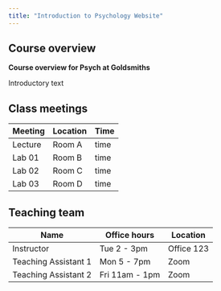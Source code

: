 ```yaml
---
title: "Introduction to Psychology Website"
---
```


## Course overview

**Course overview for Psych at Goldsmiths**

Introductory text

## Class meetings

| Meeting | Location | Time                   |
|---------|----------|------------------------|
| Lecture | Room A   | time|
| Lab 01  | Room B   | time       |
| Lab 02  | Room C   | time         |
| Lab 03  | Room D   | time     |

## Teaching team 

| Name                 | Office hours   | Location   |
|----------------------|----------------|------------|
| Instructor           | Tue 2 - 3pm    | Office 123 |
| Teaching Assistant 1 | Mon 5 - 7pm    | Zoom       |
| Teaching Assistant 2 | Fri 11am - 1pm | Zoom       |
